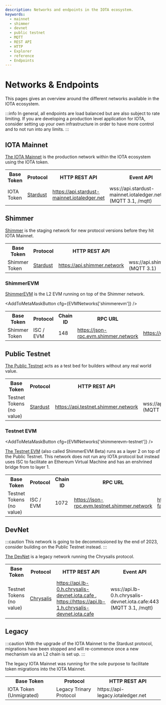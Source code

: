 ```yaml
---
description: Networks and endpoints in the IOTA ecosystem.
keywords:
  - mainnet
  - shimmer
  - devnet
  - public testnet
  - MQTT
  - REST API
  - HTTP
  - Explorer
  - reference
  - Endpoints
---
```



# Networks & Endpoints

This pages gives an overview around the different networks available in the IOTA ecosystem.

:::info
In general, all endpoints are load balanced but are also subject to rate limiting.
If you are developing a production level application for IOTA, consider setting up your own infrastructure in order to
have more control and to not run into any limits.
:::

## IOTA Mainnet

[The IOTA Mainnet](https://explorer.iota.org/mainnet) is the production network within the IOTA ecosystem using the IOTA
token.

<table style={{ wordBreak: 'break-all', verticalAlign: 'middle' }}>
  <tbody>
    <tr>
      <th style={{ width: '150px' }}>Base Token</th>
      <th style={{ width: '100px' }}>Protocol</th>
      <th>HTTP REST API</th>
      <th>Event API</th>
      <th>Permanode API</th>
    </tr>
    <tr>
      <td style={{ textAlign: 'center' }}>IOTA Token</td>
      <td style={{ textAlign: 'center' }}>
        <a href='/learn/protocols/stardust/introduction/'>Stardust</a>
      </td>
      <td>
        <a href='https://api.stardust-mainnet.iotaledger.net/api/v2/info'>
          https://api.stardust-mainnet.iotaledger.net
        </a>
      </td>
      <td>wss://api.stardust-mainnet.iotaledger.net:443 (MQTT 3.1, /mqtt)</td>
      <td>https://chronicle.stardust-mainnet.iotaledger.net</td>
    </tr>
  </tbody>
</table>

## Shimmer

[Shimmer](https://explorer.iota.org/shimmer) is the staging network for new protocol versions before they hit IOTA
Mainnet.

<table style={{ wordBreak: 'break-all', verticalAlign: 'middle' }}>
  <tbody>
    <tr>
      <th style={{ width: '150px' }}>Base Token</th>
      <th style={{ width: '100px' }}>Protocol</th>
      <th>HTTP REST API</th>
      <th>Event API</th>
      <th>Permanode API</th>
    </tr>
    <tr>
      <td style={{ textAlign: 'center' }}>Shimmer Token</td>
      <td style={{ textAlign: 'center' }}>
        <a href='/learn/protocols/stardust/introduction/'>Stardust</a>
      </td>
      <td>
        <a href='https://api.shimmer.network/api/core/v2/info'>
          https://api.shimmer.network
        </a>
      </td>
      <td>wss://api.shimmer.network:443/api/mqtt/v1 (MQTT 3.1)</td>
      <td>https://chronicle.shimmer.network</td>
    </tr>
  </tbody>
</table>

### ShimmerEVM

[ShimmerEVM](https://explorer.evm.shimmer.network/) is the L2 EVM running on top of the Shimmer network.

<AddToMetaMaskButton cfg={EVMNetworks['shimmerevm']} />

<table style={{ wordBreak: 'break-all', verticalAlign: 'middle' }}>
  <tbody>
    <tr>
      <th style={{ width: '150px' }}>Base Token</th>
      <th style={{ width: '120px' }}>Protocol</th>
      <th style={{ width: '100px' }}>Chain ID</th>
      <th>RPC URL</th>
      <th>Explorer</th>
    </tr>
    <tr>
      <td style={{ textAlign: 'center' }}>Shimmer Token</td>
      <td style={{ textAlign: 'center' }}>ISC / EVM</td>
      <td style={{ textAlign: 'center' }}>148</td>
      <td>
        <a href='https://json-rpc.evm.shimmer.network'>
          https://json-rpc.evm.shimmer.network
        </a>
      </td>
      <td>
        <a href='https://explorer.evm.shimmer.network'>
          https://explorer.evm.shimmer.network
        </a>
      </td>
    </tr>
  </tbody>
</table>

## Public Testnet

[The Public Testnet](https://explorer.iota.org/testnet) acts as a test bed for builders without any real world value.

<table style={{ wordBreak: 'break-all', verticalAlign: 'middle' }}>
  <tbody>
    <tr>
      <th style={{ width: '150px' }}>Base Token</th>
      <th style={{ width: '100px' }}>Protocol</th>
      <th style={{ width: '200px' }}>HTTP REST API</th>
      <th>Event API</th>
      <th>Permanode API</th>
      <th>Faucet</th>
    </tr>
    <tr>
      <td style={{ textAlign: 'center' }}>Testnet Tokens (no value)</td>
      <td style={{ textAlign: 'center' }}>
        <a href='/learn/protocols/stardust/introduction/'>Stardust</a>
      </td>
      <td>
        <a href='https://api.testnet.shimmer.network/api/core/v2/info'>
          https://api.testnet.shimmer.network
        </a>
      </td>
      <td>wss://api.testnet.shimmer.network:443/api/mqtt/v1 (MQTT 3.1)</td>
      <td>https://chronicle.testnet.shimmer.network</td>
      <td>
        <a href='https://faucet.testnet.shimmer.network/api/info'>
          https://faucet.testnet.shimmer.network
        </a>
      </td>
    </tr>
  </tbody>
</table>

### Testnet EVM

<AddToMetaMaskButton cfg={EVMNetworks['shimmerevm-testnet']} />

[The Testnet EVM](https://explorer.evm.testnet.shimmer.network/) (also called ShimmerEVM Beta) runs as a layer 2 on top
of the Public Testnet. This network does not run
any IOTA protocol but instead uses ISC to facilitate an Ethereum Virtual Machine and has an enshrined bridge from to
layer 1.

<table style={{ wordBreak: 'break-all', verticalAlign: 'middle' }}>
  <tbody>
    <tr>
      <th style={{ width: '150px' }}>Base Token</th>
      <th style={{ width: '150px' }}>Protocol</th>
      <th style={{ width: '100px' }}>Chain ID</th>
      <th>RPC URL</th>
      <th>Faucet</th>
      <th>Explorer</th>
    </tr>
    <tr>
      <td>Testnet Tokens (no value)</td>
      <td>ISC / EVM</td>
      <td>1072</td>
      <td>
        <a href='https://json-rpc.evm.testnet.shimmer.network'>
          https://json-rpc.evm.testnet.shimmer.network
        </a>
      </td>
      <td>
        <a href='https://evm-faucet.testnet.shimmer.network'>
          https://evm-faucet.testnet.shimmer.network
        </a>
      </td>
      <td>
        <a href='https://explorer.evm.testnet.shimmer.network'>
          https://explorer.evm.testnet.shimmer.network
        </a>
      </td>
    </tr>
  </tbody>
</table>

## DevNet

:::caution
This network is going to be decommissioned by the end of 2023,
consider building on the Public Testnet instead.
:::

[The DevNet](https://explorer.iota.org/legacy-mainnet) is a legacy network running the Chrysalis protocol.

<table style={{ wordBreak: 'break-all', verticalAlign: 'middle' }}>
  <tbody>
    <tr>
      <th style={{ width: '150px' }}>Base Token</th>
      <th style={{ width: '100px' }}>Protocol</th>
      <th>HTTP REST API</th>
      <th>Event API</th>
      <th>Permanode API</th>
      <th>Faucet</th>
    </tr>
    <tr>
      <td style={{ textAlign: 'center' }}>Testnet Tokens (no value)</td>
      <td style={{ textAlign: 'center' }}>
        <a href='/learn/protocols/chrysalis/introduction/'>Chrysalis</a>
      </td>
      <td>
        <a href='https://api.lb-0.h.chrysalis-devnet.iota.cafe/api/v1/info'>
          https://api.lb-0.h.chrysalis-devnet.iota.cafe
        </a>
        , <a href='https://api.lb-1.h.chrysalis-devnet.iota.cafe/api/v1/info'>https://https://api.lb-1.h.chrysalis-devnet.iota.cafe</a>
      </td>
      <td>wss://api.lb-0.h.chrysalis-devnet.iota.cafe:443 (MQTT 3.1, /mqtt)</td>
      <td>https://chronicle.testnet.shimmer.network</td>
      <td>
        <a href='https://faucet.testnet.shimmer.network/api/info'>
          https://faucet.testnet.shimmer.network
        </a>
      </td>
    </tr>
  </tbody>
</table>

## Legacy

:::caution
With the upgrade of the IOTA Mainnet to the Stardust protocol, migrations have been stopped and will re-commence
once a new mechanism via an L2 chain is set up.
:::

The legacy IOTA Mainnet was running for the sole purpose to facilitate token migrations into the IOTA Mainnet.

<table>
  <tbody>
    <tr>
      <th>Base Token</th>
      <th>Protocol</th>
      <th>HTTP REST API</th>
    </tr>
    <tr>
      <td>IOTA Token (Unmigrated)</td>
      <td>Legacy Trinary Protocol</td>
      <td>https://api-legacy.iotaledger.net</td>
    </tr>
  </tbody>
</table>
